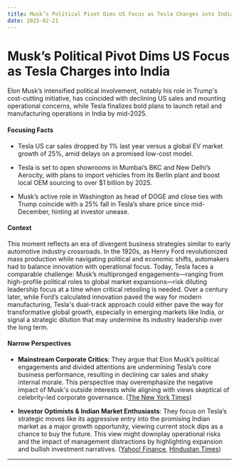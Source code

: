 ```yaml
---
title: Musk’s Political Pivot Dims US Focus as Tesla Charges into India
date: 2025-02-21
---
```


# Musk’s Political Pivot Dims US Focus as Tesla Charges into India

Elon Musk’s intensified political involvement, notably his role in Trump's cost-cutting initiative, has coincided with declining US sales and mounting operational concerns, while Tesla finalizes bold plans to launch retail and manufacturing operations in India by mid-2025.

#### Focusing Facts

- Tesla US car sales dropped by 1% last year versus a global EV market growth of 25%, amid delays on a promised low-cost model.

- Tesla is set to open showrooms in Mumbai’s BKC and New Delhi’s Aerocity, with plans to import vehicles from its Berlin plant and boost local OEM sourcing to over $1 billion by 2025.

- Musk’s active role in Washington as head of DOGE and close ties with Trump coincide with a 25% fall in Tesla’s share price since mid-December, hinting at investor unease.

#### Context

This moment reflects an era of divergent business strategies similar to early automotive industry crossroads. In the 1920s, as Henry Ford revolutionized mass production while navigating political and economic shifts, automakers had to balance innovation with operational focus. Today, Tesla faces a comparable challenge: Musk’s multipronged engagements—ranging from high-profile political roles to global market expansions—risk diluting leadership focus at a time when critical retooling is needed. Over a century later, while Ford’s calculated innovation paved the way for modern manufacturing, Tesla's dual-track approach could either pave the way for transformative global growth, especially in emerging markets like India, or signal a strategic dilution that may undermine its industry leadership over the long term.

#### Narrow Perspectives

- **Mainstream Corporate Critics**: They argue that Elon Musk’s political engagements and divided attentions are undermining Tesla’s core business performance, resulting in declining car sales and shaky internal morale. This perspective may overemphasize the negative impact of Musk's outside interests while aligning with views skeptical of celebrity-led corporate governance. ([The New York Times](https://www.nytimes.com/2025/02/20/business/elon-musk-tesla-trump.html))

- **Investor Optimists & Indian Market Enthusiasts**: They focus on Tesla’s strategic moves like its aggressive entry into the promising Indian market as a major growth opportunity, viewing current stock dips as a chance to buy the future. This view might downplay operational risks and the impact of management distractions by highlighting expansion and bullish investment narratives. ([Yahoo! Finance](https://finance.yahoo.com/news/tesla-ignites-india-showroom-launches-140902972.html), [Hindustan Times](https://www.hindustantimes.com/business/elon-musks-tesla-may-launch-ev-sales-in-india-by-april-prices-likely-to-start-at-21-lakh-report-101739939156729.html))

---
